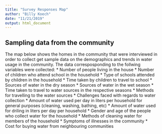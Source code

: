 ```yaml
---
title: "Survey Responses Map"
author: "Billy Koech"
date: "11/21/2019"
output: html_document
---
```




## Sampling data from the community

The map below shows the homes in the community that were interviewed in order to collect get sample data on the demographics and trends in water usage in the community. The data corresposponding to the follwing variables were collected:
* Number of people living in the house
* Number of children who attend school in the household
* Type of schools attended by children in the household
* Time taken by children to travel to school
* Sources of water in the dry season
* Sources of water in the wet season
* Time taken to travel to water sources in the respective seasons
* Methods for travelling to the water sources
* Challenges faced with regards to water collection
* Amount of water used per day in liters per household for general purposes (cleaning, washing, bathing, etc)
* Amount of water used for driling in liters per day per household
* Gender and age of the people who collect water for the household
* Methods of cleaning water for members of the household
* Symptoms of illnesses in the community
* Cost for buying water from neighbouring communities